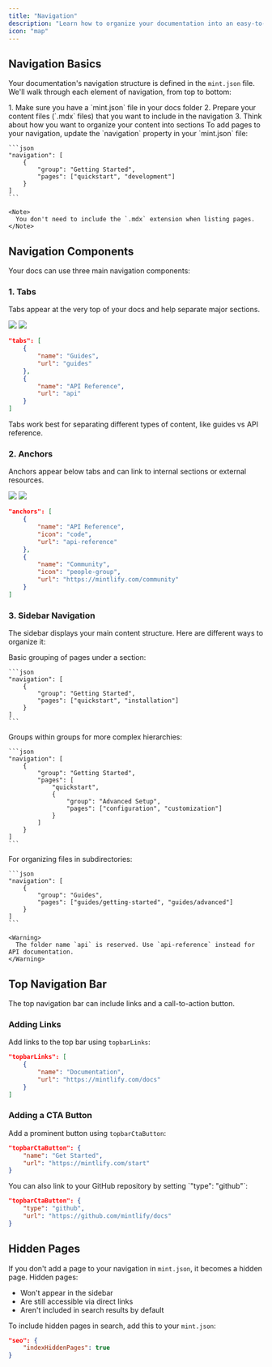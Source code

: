 ```yaml
---
title: "Navigation"
description: "Learn how to organize your documentation into an easy-to-navigate structure"
icon: "map"
---
```


## Navigation Basics

Your documentation's navigation structure is defined in the `mint.json` file. We'll walk through each element of navigation, from top to bottom:

<Steps>
  <Step title="Required Files">
    1. Make sure you have a `mint.json` file in your docs folder
    2. Prepare your content files (`.mdx` files) that you want to include in the navigation
    3. Think about how you want to organize your content into sections
  </Step>

  <Step title="Add Pages to Navigation">
    To add pages to your navigation, update the `navigation` property in your `mint.json` file:

    ```json
    "navigation": [
        {
            "group": "Getting Started",
            "pages": ["quickstart", "development"]
        }
    ]
    ```

    <Note>
      You don't need to include the `.mdx` extension when listing pages.
    </Note>
  </Step>
</Steps>

## Navigation Components

Your docs can use three main navigation components:

### 1. Tabs 

Tabs appear at the very top of your docs and help separate major sections.

<Frame>
  <img className="block dark:hidden rounded-md" src="/images/tabs-light.png" />
  <img className="hidden dark:block rounded-md" src="/images/tabs-dark.png" />
</Frame>

```json
"tabs": [
    {
        "name": "Guides",
        "url": "guides"
    },
    {
        "name": "API Reference",
        "url": "api"
    }
]
```

<Tip>
  Tabs work best for separating different types of content, like guides vs API reference.
</Tip>

### 2. Anchors

Anchors appear below tabs and can link to internal sections or external resources.

<Frame>
  <img className="block dark:hidden rounded-md" src="/images/anchor-light.png" />
  <img className="hidden dark:block rounded-md" src="/images/anchor-dark.png" />
</Frame>

```json
"anchors": [
    {
        "name": "API Reference",
        "icon": "code",
        "url": "api-reference"
    },
    {
        "name": "Community",
        "icon": "people-group",
        "url": "https://mintlify.com/community"
    }
]
```

### 3. Sidebar Navigation

The sidebar displays your main content structure. Here are different ways to organize it:

<AccordionGroup>
  <Accordion title="Simple Groups">
    Basic grouping of pages under a section:

    ```json
    "navigation": [
        {
            "group": "Getting Started",
            "pages": ["quickstart", "installation"]
        }
    ]
    ```
  </Accordion>

  <Accordion title="Nested Groups">
    Groups within groups for more complex hierarchies:

    ```json
    "navigation": [
        {
            "group": "Getting Started",
            "pages": [
                "quickstart",
                {
                    "group": "Advanced Setup",
                    "pages": ["configuration", "customization"]
                }
            ]
        }
    ]
    ```
  </Accordion>

  <Accordion title="Pages in Folders">
    For organizing files in subdirectories:

    ```json
    "navigation": [
        {
            "group": "Guides",
            "pages": ["guides/getting-started", "guides/advanced"]
        }
    ]
    ```

    <Warning>
      The folder name `api` is reserved. Use `api-reference` instead for API documentation.
    </Warning>
  </Accordion>
</AccordionGroup>

## Top Navigation Bar

The top navigation bar can include links and a call-to-action button.

### Adding Links

Add links to the top bar using `topbarLinks`:

```json
"topbarLinks": [
    {
        "name": "Documentation",
        "url": "https://mintlify.com/docs"
    }
]
```

### Adding a CTA Button

Add a prominent button using `topbarCtaButton`:

```json
"topbarCtaButton": {
    "name": "Get Started",
    "url": "https://mintlify.com/start"
}
```

<Tip>
  You can also link to your GitHub repository by setting `"type": "github"`:

  ```json
  "topbarCtaButton": {
      "type": "github",
      "url": "https://github.com/mintlify/docs"
  }
  ```
</Tip>

## Hidden Pages

If you don't add a page to your navigation in `mint.json`, it becomes a hidden page. Hidden pages:

- Won't appear in the sidebar
- Are still accessible via direct links
- Aren't included in search results by default

To include hidden pages in search, add this to your `mint.json`:

```json
"seo": {
    "indexHiddenPages": true
}
```
